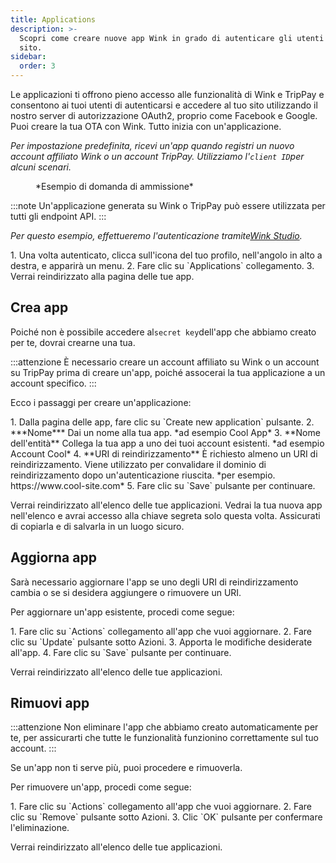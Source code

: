 ```yaml
---
title: Applications
description: >-
  Scopri come creare nuove app Wink in grado di autenticare gli utenti sul tuo
  sito.
sidebar:
  order: 3
---
```


Le applicazioni ti offrono pieno accesso alle funzionalità di Wink e TripPay e consentono ai tuoi utenti di autenticarsi e accedere al tuo sito utilizzando il nostro server di autorizzazione OAuth2, proprio come Facebook e Google.
Puoi creare la tua OTA con Wink. Tutto inizia con un'applicazione.

*Per impostazione predefinita, ricevi un'app quando registri un nuovo account affiliato Wink o un account TripPay. Utilizziamo l'`client ID`per alcuni scenari.*

<figure>
  <CloudinaryImage width="350" height="215" resize="scale" quality="best" alt="Esempio di domanda" src="academy/application" errorImage="noimage_opaque_nyrtl0.png" />

  <figcaption>*Esempio di domanda di ammissione*</figcaption>
</figure>


:::note
Un'applicazione generata su Wink o TripPay può essere utilizzata per tutti gli endpoint API.
:::

*Per questo esempio, effettueremo l'autenticazione tramite[Wink Studio](https://studio.wink.travel).*

<Steps>
  1. Una volta autenticato, clicca sull'icona del tuo profilo, nell'angolo in alto a destra, e apparirà un menu.
  2. Fare clic su `Applications` collegamento.
  3. Verrai reindirizzato alla pagina delle tue app.
</Steps>


## Crea app

Poiché non è possibile accedere al`secret key`dell'app che abbiamo creato per te, dovrai crearne una tua.

:::attenzione
È necessario creare un account affiliato su Wink o un account su TripPay prima di creare un'app, poiché assocerai la tua applicazione a un account specifico.
:::

Ecco i passaggi per creare un'applicazione:

<Steps>
  1. Dalla pagina delle app, fare clic su `Create new application` pulsante.
  2. ***Nome*** Dai un nome alla tua app. *ad esempio Cool App*
  3. **Nome dell'entità** Collega la tua app a uno dei tuoi account esistenti. *ad esempio Account Cool*
  4. **URI di reindirizzamento** È richiesto almeno un URI di reindirizzamento. Viene utilizzato per convalidare il dominio di reindirizzamento dopo un'autenticazione riuscita. *per esempio. https://www.cool-site.com*
  5. Fare clic su `Save` pulsante per continuare.
</Steps>


Verrai reindirizzato all'elenco delle tue applicazioni. Vedrai la tua nuova app nell'elenco e avrai accesso alla chiave segreta solo questa volta. Assicurati di copiarla e di salvarla in un luogo sicuro.

## Aggiorna app

Sarà necessario aggiornare l'app se uno degli URI di reindirizzamento cambia o se si desidera aggiungere o rimuovere un URI.

Per aggiornare un'app esistente, procedi come segue:

<Steps>
  1. Fare clic su `Actions` collegamento all'app che vuoi aggiornare.
  2. Fare clic su `Update` pulsante sotto Azioni.
  3. Apporta le modifiche desiderate all'app.
  4. Fare clic su `Save` pulsante per continuare.
</Steps>


Verrai reindirizzato all'elenco delle tue applicazioni.

## Rimuovi app

:::attenzione
Non eliminare l'app che abbiamo creato automaticamente per te, per assicurarti che tutte le funzionalità funzionino correttamente sul tuo account.
:::

Se un'app non ti serve più, puoi procedere e rimuoverla.

Per rimuovere un'app, procedi come segue:

<Steps>
  1. Fare clic su `Actions` collegamento all'app che vuoi aggiornare.
  2. Fare clic su `Remove` pulsante sotto Azioni.
  3. Clic `OK` pulsante per confermare l'eliminazione.
</Steps>


Verrai reindirizzato all'elenco delle tue applicazioni.

